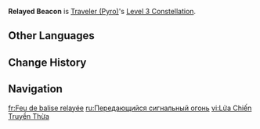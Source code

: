 {{Constellation Infobox
|image         = Constellation Relayed Beacon.png
|character     = Traveler (Pyro)
|level         = 3
|description   = '''Base Effect:''' When opposing the [[Lord of Eroded Primal Fire]] incarnated by [[Gosoythoth]], the Traveler gains 40% {{Color|[[Pyro DMG Bonus]]}}.<hr>'''Unlocked With [[Blazing Flint Ore]]:''' Increases the Level of [[Flowfire Blade]] by 3.<br>Maximum upgrade level is 15.
|scale_att1    = 
|scale_att2    = 
|utility1      = Pyro DMG Bonus
|utility2      = Talent Level Increase
|utility3      = Elemental Skill Level Increase
}}
'''Relayed Beacon''' is [[Traveler (Pyro)]]'s [[Level 3 Constellation]].
<!--
==Gameplay Notes==
--><!--
==Preview==
{Preview
|file = Relayed Beacon Preview
}
-->
==Other Languages==
{{Other Languages
|en       = Relayed Beacon
|zhs      = 燧传的烽火
|zhs_rm   = Suìchuán de Fēnghuǒ
|zht      = 燧傳的烽火
|zht_rm   = Suìchuán de Fēnghuǒ
|zh_tl    = 
|ja       = 燧伝の烽火
|ja_rm    = Suiden no Noroshi{{Assumed}}
|ja_tl    = 
|ko       = 전달의 봉화
|ko_rm    = 
|ko_tl    = 
|es       = Relevo llameante
|es_tl    = Flaming Relay
|fr       = Feu de balise relayée
|fr_tl    = Fire of Relayed Beacon
|ru       = Передающийся сигнальный огонь
|ru_tl    = 
|th       = Relayed Beacon
|vi       = Lửa Chiến Truyền Thừa
|vi_tl    = 
|de       = Weitergegebenes Signalfeuer
|de_tl    = Relayed Beacon
|id       = Relayed Beacon
|pt       = Sinalizador Relé
|pt_tl    = 
|tr       = Aktarıcı İşaret
|tr_tl    = 
|it       = Testimonianza nel fuoco
|it_tl    = 
}}

==Change History==
{{Change History|5.3}}

==Navigation==
{{Talent Navbox|Traveler (Pyro)}}

[[fr:Feu de balise relayée]]
[[ru:Передающийся сигнальный огонь]]
[[vi:Lửa Chiến Truyền Thừa]]